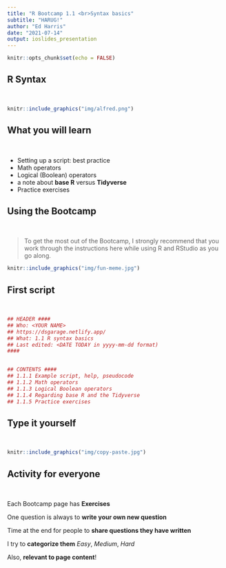 ```yaml
---
title: "R Bootcamp 1.1 <br>Syntax basics"
subtitle: "HARUG!"
author: "Ed Harris"
date: "2021-07-14"
output: ioslides_presentation
---
```


```r
knitr::opts_chunk$set(echo = FALSE)
```

## R Syntax

&nbsp;

```r
knitr::include_graphics("img/alfred.png")
```


## What you will learn

&nbsp;

- Setting up a script: best practice
- Math operators
- Logical (Boolean) operators
- a note about **base R** versus **Tidyverse**
- Practice exercises

## Using the Bootcamp

&nbsp;

> To get the most out of the Bootcamp, I strongly recommend that you work through the instructions here while using R and RStudio as you go along. 

```r
knitr::include_graphics("img/fun-meme.jpg")
```

## First script

&nbsp;

```r
## HEADER ####
## Who: <YOUR NAME>
## https://dsgarage.netlify.app/
## What: 1.1 R syntax basics
## Last edited: <DATE TODAY in yyyy-mm-dd format)
####


## CONTENTS ####
## 1.1.1 Example script, help, pseudocode  
## 1.1.2 Math operators  
## 1.1.3 Logical Boolean operators  
## 1.1.4 Regarding base R and the Tidyverse   
## 1.1.5 Practice exercises  

```

## Type it yourself

&nbsp;

```r
knitr::include_graphics("img/copy-paste.jpg")
```

## Activity for everyone

&nbsp;

Each Bootcamp page has **Exercises**

One question is always to **write your own new question**

Time at the end for people to **share questions they have written**

I try to **categorize them** *Easy*, *Medium*, *Hard*

Also, **relevant to page content**!
